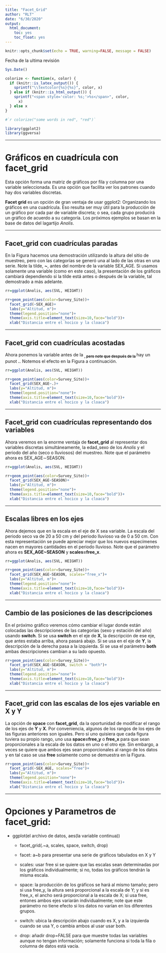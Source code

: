 ```yaml
---
title: "Facet_Grid"
author: "RLT"
date: "6/30/2020"
output: 
  html_document:
    toc: yes
    toc_float: yes
---
```


```r
knitr::opts_chunk$set(echo = TRUE, warning=FALSE, message = FALSE)
```

Fecha de la ultima revisión
```r

Sys.Date()
```


```r
colorize <- function(x, color) {
  if (knitr::is_latex_output()) {
    sprintf("\\textcolor{%s}{%s}", color, x)
  } else if (knitr::is_html_output()) {
    sprintf("<span style='color: %s;'>%s</span>", color, 
      x)
  } else x
}

#`r colorize("some words in red", "red")`
```




```r
library(ggplot2)
library(ggversa)
```

***

# Gráficos en cuadrícula con **facet_grid**

Esta opción forma una matriz de gráficos por fila y columna por una variable seleccionada. Es una opción que facilita ver los patrones cuando hay dos variables discretas.   

**Facet grid** es un opción de gran ventaja de usar ggplot2: Organizando los gráficos en una cuadrícula.  Eso resulta ser muy útil para la producción de un gráfico por cada par de variable discreta; o sea, cada grupo producirá un gráfico de acuerdo a su categoría.  Los próximos ejemplos se basan en la base de datos del lagartijo *Anolis*.  


***

## **Facet_grid** con cuadrículas paradas
 
En la Figura hacemos una demostración utilizando la altura del sitio de muestreo, pero con las categorías se generó una al lado de las otras en una serie.  Note la tilde, **~**, antes del nombre de la variable SEX_AGE. Si usamos solamente una variable (como en este caso), la presentación de los gráficos cambiará dependiendo si la tilde está antes o después de la variable, tal demostrado a más adelante.

```r
rr=ggplot(Anolis, aes(SVL, HEIGHT))

rr+geom_point(aes(color=Survey_Site))+
  facet_grid(~SEX_AGE)+
  labs(y="Altitud, m")+
  theme(legend.position="none")+
  theme(axis.title=element_text(size=10,face="bold"))+
  xlab("Distancia entre el hocico y la cloaca")
```

***

## **Facet_grid** con cuadrículas acostadas

Ahora ponemos la variable antes de la **~**, pero note que después de la **~** hay un punot **.**.  Notemos el efecto en la Figura a continuación.

```r
rr=ggplot(Anolis, aes(SVL, HEIGHT))

rr+geom_point(aes(color=Survey_Site))+
  facet_grid(SEX_AGE~.)+
  labs(y="Altitud, m")+
  theme(legend.position="none")+
  theme(axis.title=element_text(size=10,face="bold"))+
  xlab("Distancia entre el hocico y la cloaca")
```

***

## **Facet_grid** con cuadrículas representando dos variables

Ahora veremos en la enorme ventaja de **facet_grid** al representar dos variables discretas simultáneamente, la edad\_sexo de los *Anolis* y el periodo del año (seco o lluviosos) del muestreo.  Note que el parámetro ahora es SEX\_AGE$\sim$SEASON.

```r
rr=ggplot(Anolis, aes(SVL, HEIGHT))

rr+geom_point(aes(color=Survey_Site))+
  facet_grid(SEX_AGE~SEASON)+
  labs(y="Altitud, m")+
  theme(legend.position="none")+
  theme(axis.title=element_text(size=10,face="bold"))+
  xlab("Distancia entre el hocico y la cloaca")
```

***

## Escalas libres en los ejes

Ahora dejemos que en la escala en el eje de X sea variable. La escala del periodo seco va de 20 a 50 cm y del periodo lluvioso va de 0 a 50 cm.  Con esta representación se puede apreciar mejor que los nuevos especímenes nacen en mayores cantidades en el periodo lluvioso. Note que el parámetro ahora es **SEX_AGE~SEASON** y **scales=free_x**.

```r
rr=ggplot(Anolis, aes(SVL, HEIGHT))

rr+geom_point(aes(color=Survey_Site))+
  facet_grid(SEX_AGE~SEASON, scales="free_x")+
  labs(y="Altitud, m")+
  theme(legend.position="none")+
  theme(axis.title=element_text(size=10,face="bold"))+
  xlab("Distancia entre el hocico y la cloaca")
```

***

## Cambio de las posiciones de las descripciones

En el próximo gráfico veremos cómo cambiar el lugar donde están colocadas las descripciones de las categorías (sexo y estación del año) usando **switch**.  Si se usa **switch** en el eje de **X**, la descripción de ese eje, que antes estaba arriba, ahora pasará abajo.  Si se usa en el eje de **Y**, la descripción de la derecha pasa a la izquierda.  Si se usa el parámetro **both** ambas descripciones cambian a su lado opuesto.

```r

rr+geom_point(aes(color=Survey_Site))+
  facet_grid(SEX_AGE~SEASON, switch = "both")+
  labs(y="Altitud, m")+
  theme(legend.position="none")+
  theme(axis.title=element_text(size=10,face="bold"))+
  xlab("Distancia entre el hocico y la cloaca")
```

***



## Facet_grid con las escalas de los ejes variable en X y Y

La opción de **space** con **facet_grid**, da la oportunidad de modificar el rango de los ejes de **Y** y **X**.  Por conveniencia, algunos de los rangos de los ejes de las figuras anteriores son iguales.  Pero si uno quisiera que cada figura tuviera su propio rango, uno usa **space=free_y** o **free_x** para que sean proporcionales a la escala de los datos en uno o el otro eje.  Sin embargo, a veces se quiere que ambos ejes sean proporcionales al rango de los datos y en tal caso se usa **free** solamente como se demuestra en la Figura.

```r

rr+geom_point(aes(color=Survey_Site))+
  facet_grid(~SEX_AGE, scales="free")+
  labs(y="Altitud, m")+
  theme(legend.position="none")+
  theme(axis.title=element_text(size=10,face="bold"))+
  xlab("Distancia entre el hocico y la cloaca")
```

***

# Opciones y Parametros de **facet_grid**:

 * ggplot(el archivo de datos, aes(la variable continua))

   + facet_grid(.~a, scales, space, switch, drop)

    + facet: a~b para presentar una serie de gráficos tabulados en X y Y
    + scales: usar free si se quiere que las escalas sean determinadas por los gráficos individualmente; si no, todas los gráficos tendrán la misma escala.
    + space: la producción de los gráficos se hará al mismo tamaño; pero si usa free_y, la altura será proporcional a la escala de Y; y si es free_x, el ancho será proporcional a la escala de X; si usa free, entones ambos ejes variarán individualmente; note que este parámetro no tiene efecto si los datos no varían en los diferentes grupos.
    + switch: ubica la descripción abajo cuando es X, y a la izquierda cuando se usa Y, o cambia ambos al usar usar both.
    + drop: añadir drop=FALSE para que muestre todas las variables aunque no tengan información; solamente funciona si toda la fila o columna de datos está vacía.
